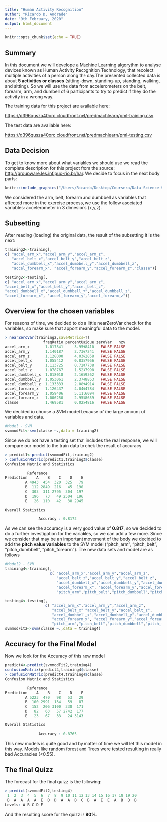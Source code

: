 ```yaml
---
title: "Human Activity Recognition"
author: "Ricardo D. Andrade"
date: "9th February, 2020"
output: html_document
---
```


```r
knitr::opts_chunk$set(echo = TRUE)
```

## Summary


In this document we will develope a Machine Learning algorythm to analyse devices known as Human Activity Recognition Technology, that recolect multiple activities of a person along the day.The presented collected data is about **5 activities or classes** (sitting-down, standing-up, standing, walking, and sitting). So we will use the data from accelerometers on the belt, forearm, arm, and dumbell of 6 participants to try to predict if they do the activity in a wrong way.

The training data for this project are available here:

<https://d396qusza40orc.cloudfront.net/predmachlearn/pml-training.csv>

The test data are available here:

<https://d396qusza40orc.cloudfront.net/predmachlearn/pml-testing.csv>


## Data Decision

To get to know more about what variables we should use we read the complete description for this project from the source: <http://groupware.les.inf.puc-rio.br/har>. We decide to focus in the next body parts:


```r
knitr::include_graphics("/Users/Ricardo/Desktop/Coursera/Data Science Specialization/Machine Learnin/Project/on-body-sensing-schema.png")
```

We considered the arm, belt, forearm and dumbbell as variables that affected more in the exercise process, we use the follow asociated variables:  accelerometer in 3 dimesions (x,y,z). 

## Subsetting

After reading (loading) the original data, the result of the subsetting it is the next:

```r

training2<-training[,
c( "accel_arm_x","accel_arm_y","accel_arm_z",
   "accel_belt_x","accel_belt_y","accel_belt_z",
   "accel_dumbbell_x","accel_dumbbell_y","accel_dumbbell_z",
   "accel_forearm_x", "accel_forearm_y","accel_forearm_z","classe")]

testing2<-testing[,
c( "accel_arm_x","accel_arm_y","accel_arm_z",
"accel_belt_x","accel_belt_y","accel_belt_z",
"accel_dumbbell_x","accel_dumbbell_y","accel_dumbbell_z",
"accel_forearm_x", "accel_forearm_y","accel_forearm_z")]

```

## Overview for the chosen variables

For reasons of time, we decided to do a little nearZeroVar check for the variables, so make sure that apport meaningful data to the model.

```r

> nearZeroVar(training2,saveMetrics=T)
                 freqRatio percentUnique zeroVar   nzv
accel_arm_x       1.017341     3.9598410   FALSE FALSE
accel_arm_y       1.140187     2.7367241   FALSE FALSE
accel_arm_z       1.128000     4.0362858   FALSE FALSE
accel_belt_x      1.055412     0.8357966   FALSE FALSE
accel_belt_y      1.113725     0.7287738   FALSE FALSE
accel_belt_z      1.078767     1.5237998   FALSE FALSE
accel_dumbbell_x  1.018018     2.1659362   FALSE FALSE
accel_dumbbell_y  1.053061     2.3748853   FALSE FALSE
accel_dumbbell_z  1.133333     2.0894914   FALSE FALSE
accel_forearm_x   1.126437     4.0464784   FALSE FALSE
accel_forearm_y   1.059406     5.1116094   FALSE FALSE
accel_forearm_z   1.006250     2.9558659   FALSE FALSE
classe            1.469581     0.0254816   FALSE FALSE
```


We decided to choose a SVM model because of the large amount of variables and data.

```r
#Model - SVM
svmmodFit<-svm(classe ~.,data = training2)
```
Since we do not have a testing set that includes the real response, we will compare our model to the train data to chek the result of accuracy
```r
> predict1<-predict(svmmodFit,training2)
> confusionMatrix(predict1,training2$classe)
Confusion Matrix and Statistics

          Reference
Prediction    A    B    C    D    E
         A 4943  454  320  325   79
         B  112 2849  216   45  190
         C  303  311 2795  304  197
         D  196   73   49 2504  196
         E   26  110   42   38 2945

Overall Statistics
                                          
               Accuracy : 0.8172
```

As we can see the accuracy is a very good value of **0.817**, so we decided to do a further investigation for the variables, so we can add a few more. Since we consider that may be an important movement of the body we decided to add the **pitch value variables** to the SVM model ("pitch_arm", "pitch_belt", "pitch_dumbbell", "pitch_forearm"). The new data sets and model are as follows

```r
#Model2 - SVM
training4<-training[,
                    c( "accel_arm_x","accel_arm_y","accel_arm_z",
                       "accel_belt_x","accel_belt_y","accel_belt_z",
                       "accel_dumbbell_x","accel_dumbbell_y","accel_dumbbell_z",
                       "accel_forearm_x", "accel_forearm_y","accel_forearm_z",
                       "pitch_arm","pitch_belt","pitch_dumbbell","pitch_forearm","classe")]

testing4<-testing[,
                  c( "accel_arm_x","accel_arm_y","accel_arm_z",
                     "accel_belt_x","accel_belt_y","accel_belt_z",
                     "accel_dumbbell_x","accel_dumbbell_y","accel_dumbbell_z",
                     "accel_forearm_x", "accel_forearm_y","accel_forearm_z",
                     "pitch_arm","pitch_belt","pitch_dumbbell","pitch_forearm")]
svmmodFit2<-svm(classe ~.,data = training4)
```

## Accuracy for the Final Model

Now we look for the Accuracy of this new model
```r
predict4<-predict(svmmodFit2,training4)
confusionMatrix(predict4,training4$classe)
> confusionMatrix(predict4,training4$classe)
Confusion Matrix and Statistics

          Reference
Prediction    A    B    C    D    E
         A 5223  470   98   53   29
         B  100 2991  134   59   87
         C  152  206 3100  338  171
         D   82   63   57 2742  177
         E   23   67   33   24 3143

Overall Statistics
                                          
               Accuracy : 0.8765 
```

This new models is quite good and by matter of time we will let this model in this way. Models like random forest and Trees were tested resulting in really bad Accuracies (<0.55).

## The final Quizz

The forecast for the final quizz is the following:

```r
> predict(svmmodFit2,testing4)
 1  2  3  4  5  6  7  8  9 10 11 12 13 14 15 16 17 18 19 20 
 B  A  A  A  A  E  D  D  A  A  B  C  B  A  E  E  A  B  B  B 
Levels: A B C D E
```

And the resulting score for the quizz is **90%**.
